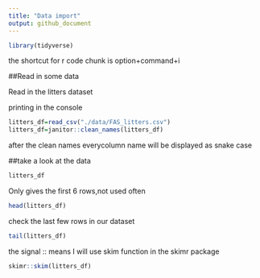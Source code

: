 ```yaml
---
title: "Data import"
output: github_document
---
```


```r
library(tidyverse)
```

the shortcut for r code chunk is option+command+i

##Read in some data

Read in the litters dataset

printing in the console
```r
litters_df=read_csv("./data/FAS_litters.csv")
litters_df=janitor::clean_names(litters_df)
```
after the clean names everycolumn name will be displayed as snake case

##take a look at the data 
```r
litters_df
```

Only gives the first 6 rows,not used often
```r
head(litters_df)
```


check the last few rows in our dataset
```r
tail(litters_df)
```

the signal :: means I will use skim function in the skimr package
```r
skimr::skim(litters_df)
```





